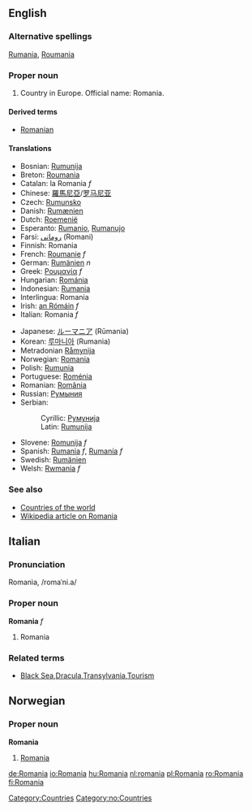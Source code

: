 {{wikipedia}}
==English==
===Alternative spellings===
[[Rumania]], [[Roumania]]

===Proper noun===
# Country in Europe. Official name: Romania.

====Derived terms====
*[[Romanian]]

====Translations====
{{top}}
*Bosnian: [[Rumunija]] {{f}}
*Breton: [[Roumania]]
*Catalan: la Romania ''f''
*Chinese: [[羅馬尼亞]]/[[罗马尼亚]]
*Czech: [[Rumunsko]]
*Danish: [[Rumænien]]
*Dutch: [[Roemenië]]
*Esperanto: [[Rumanio]], [[Rumanujo]]
*Farsi: [[رومانی]] (Romani)
*Finnish: Romania
*French: [[Roumanie]] ''f''
*German: [[Rumänien]] ''n''
*Greek: [[Ρουμανία]] ''f''
*Hungarian: [[Románia]]
*Indonesian: [[Rumania]]
*Interlingua: Romania
*Irish: [[an Rómáin]] ''f''
*Italian: Romania ''f''
{{mid}}
*Japanese: [[ルーマニア]] (Rūmania)
*Korean: [[루마니아]] (Rumania)
*Metradonian [[Råmynija]]
*Norwegian: [[#Norwegian|Romania]]
*Polish: [[Rumunia]]
*Portuguese: [[Roménia]]
*Romanian: [[România]]
*Russian: [[Румыния]]
*Serbian:
*:Cyrillic: [[Румунија]] {{f}}
*:Latin: [[Rumunija#Serbian|Rumunija]] {{f}}
*Slovene: [[Romunija]] ''f''
*Spanish: [[Rumania]] ''f'', [[Rumanía]] ''f''
*Swedish: [[Rumänien]]
*Welsh: [[Rwmania]] ''f''
{{bottom}}

===See also===
*[[Countries of the world]]
*[[w:Romania|Wikipedia article on Romania]]
[[Category:Countries]]

==Italian==
===Pronunciation===
Romanìa, /romaˈni.a/
===Proper noun===
'''Romania''' ''f''

# Romania

===Related terms===
*[[Black Sea]],[[Dracula]],[[Transylvania]],[[Tourism]]

==Norwegian==
===Proper noun===
[[Category:no:Countries]]
'''Romania'''
#[[#English|Romania]]

[[de:Romania]]
[[io:Romania]]
[[hu:Romania]]
[[nl:romania]]
[[pl:Romania]]
[[ro:Romania]]
[[fi:Romania]]
